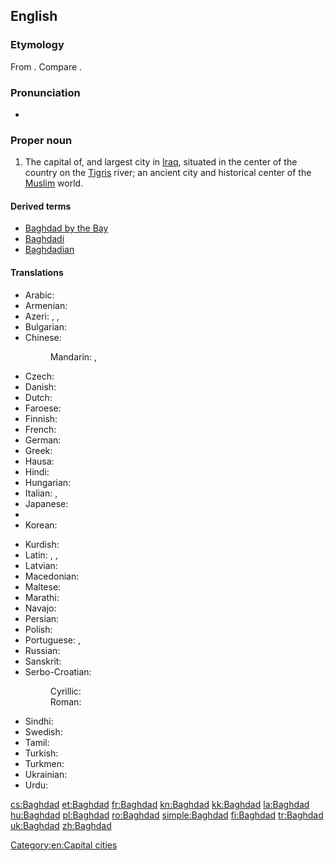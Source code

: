 {{wikipedia}}
==English==

===Etymology===
From {{etyl|pal|en}} {{term||lang=pal|tr=bag-dād, bag-dāt||given by god}}. Compare {{etyl|ae|-}} {{term|tr=bağō-dâta|lang=ae}}.

===Pronunciation===
* {{IPA|/bægˈdæd/}}

===Proper noun===
{{en-proper noun}}

# The capital of, and largest city in [[Iraq]], situated in the center of the country on the [[Tigris]] river; an ancient city and historical center of the [[Muslim]] world.

====Derived terms====
* [[Baghdad by the Bay]]
* [[Baghdadi]]
* [[Baghdadian]]

====Translations====
{{trans-top|city}}
* Arabic: {{t+|ar|بغداد|m|tr=baghdaad}}
* Armenian: {{t-|hy|Բաղդադ|tr=Baġdad}}
* Azeri: {{t-|az|Bağdad}}, {{t-|az|Бағдад}}, {{t-|az|بغداد|sc=fa-Arab}}
* Bulgarian: {{t-|bg|Багдад|m|tr=Bagdád}}
* Chinese:
*: Mandarin: {{t|cmn|巴格達|sc=Hani}}, {{t|cmn|巴格达|tr=Bāgédá|sc=Hani}}
* Czech: {{t+|cs|Bagdád|m}}
* Danish: {{t-|da|Bagdad}}
* Dutch: {{t-|nl|Bagdad}}
* Faroese: {{t-|fo|Bagdad}}
* Finnish: {{t+|fi|Bagdad}}
* French: {{t+|fr|Bagdad}}
* German: {{t+|de|Bagdad}}
* Greek: {{t+|el|Βαγδάτη}}
* Hausa: {{t|ha|Bagadaza|f|alt=Bàgàdāzà}}
* Hindi: {{t-|hi|बग़दाद|tr=Baġdād}}
* Hungarian: {{t+|hu|Bagdad}}
* Italian: {{t-|it|Bagdad|f}}, {{t-|it|Baghdad|f}}
* Japanese: {{t-|ja|バグダード|tr=Bagudādo}}
* {{trreq|Khmer}}
* Korean: {{t-|ko|바그다드|tr=Bageudadeu|sc=Hang}}
{{trans-mid}}
* Kurdish: {{t+|ku|Bexda|f}}
* Latin: {{t+|la|Bagdatum}}, {{t-|la|Bagdadum}}, {{t-|la|Bagdetia}}
* Latvian: {{t+|lv|Bagdāde}}
* Macedonian: {{t-|mk|Багдад|m|tr=Bagdád}}
* Maltese: {{t-|mt|Bagdad}}
* Marathi: {{t-|mr|बगदाद|tr=Bagdād}}
* Navajo: {{tø|nv|Báhdaʼ}}
* Persian: {{t-|fa|بغداد|tr=Bağdâd}}
* Polish: {{t+|pl|Bagdad|m}}
* Portuguese: {{t-|pt|Bagdá}}, {{t+|pt|Bagdade}}
* Russian: {{t+|ru|Багдад|m|tr=Bagdád}}
* Sanskrit: {{t-|sa|भगदत्त|tr=bhagadatta|sc=Deva}}
* Serbo-Croatian:
*: Cyrillic: {{t-|sh|Багдад|m}}
*: Roman: {{t-|sh|Bagdad|m}}
* Sindhi: {{t-|sd|بغداد|m}}
* Swedish: {{t-|sv|Bagdad}}
* Tamil: {{t-|ta|பாக்தாத்}}
* Turkish: {{t+|tr|Bağdat}}
* Turkmen: {{t-|tk|Bagdat}}
* Ukrainian: {{t-|uk|Багдад|m|tr=Bahdád}}
* Urdu: {{t-|ur|بغداد|tr=Baġdād}}
{{trans-bottom}}

[[Category:en:Capital cities]]

[[cs:Baghdad]]
[[et:Baghdad]]
[[fr:Baghdad]]
[[kn:Baghdad]]
[[kk:Baghdad]]
[[la:Baghdad]]
[[hu:Baghdad]]
[[pl:Baghdad]]
[[ro:Baghdad]]
[[simple:Baghdad]]
[[fi:Baghdad]]
[[tr:Baghdad]]
[[uk:Baghdad]]
[[zh:Baghdad]]
